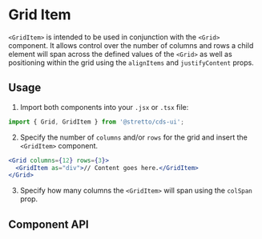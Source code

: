 
<Meta of={GridItemStories} />

# Grid Item

`<GridItem>` is intended to be used in conjunction with the `<Grid>` component.
It allows control over the number of columns and rows a child element will span across the defined values of the `<Grid>`
as well as positioning within the grid using the `alignItems` and `justifyContent` props.

## Usage

1. Import both components into your `.jsx` or `.tsx` file:

```jsx
import { Grid, GridItem } from '@stretto/cds-ui';
```

2. Specify the number of `columns` and/or `rows` for the grid and insert the `<GridItem>` component.

```jsx
<Grid columns={12} rows={3}>
  <GridItem as="div">// Content goes here.</GridItem>
</Grid>
```

3. Specify how many columns the `<GridItem>` will span using the `colSpan` prop.

<Canvas of={GridItemStories.Default} />

## Component API

<Controls />
